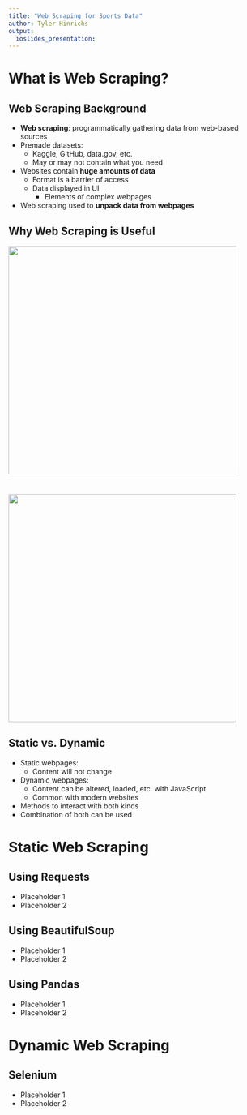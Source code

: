 ```yaml
---
title: "Web Scraping for Sports Data"
author: Tyler Hinrichs
output: 
  ioslides_presentation:
---
```


# What is Web Scraping?

## Web Scraping Background

-   **Web scraping**: programmatically gathering data from web-based sources
- Premade datasets:
    - Kaggle, GitHub, data.gov, etc.
    - May or may not contain what you need
- Websites contain **huge amounts of data**
    - Format is a barrier of access
    - Data displayed in UI
        - Elements of complex webpages
- Web scraping used to **unpack data from webpages**

## Why Web Scraping is Useful
<img src="images/pl-tables.png" width="450"/>
<div style="height: 25px;"></div>
<img src="images/pl-tables-html.png" width="450"/>

## Static vs. Dynamic
- Static webpages:
    - Content will not change
- Dynamic webpages:
    - Content can be altered, loaded, etc. with JavaScript
    - Common with modern websites
- Methods to interact with both kinds
- Combination of both can be used

# Static Web Scraping

## Using Requests

-   Placeholder 1
-   Placeholder 2

## Using BeautifulSoup

-   Placeholder 1
-   Placeholder 2

## Using Pandas

-   Placeholder 1
-   Placeholder 2

# Dynamic Web Scraping

## Selenium

-   Placeholder 1
-   Placeholder 2
